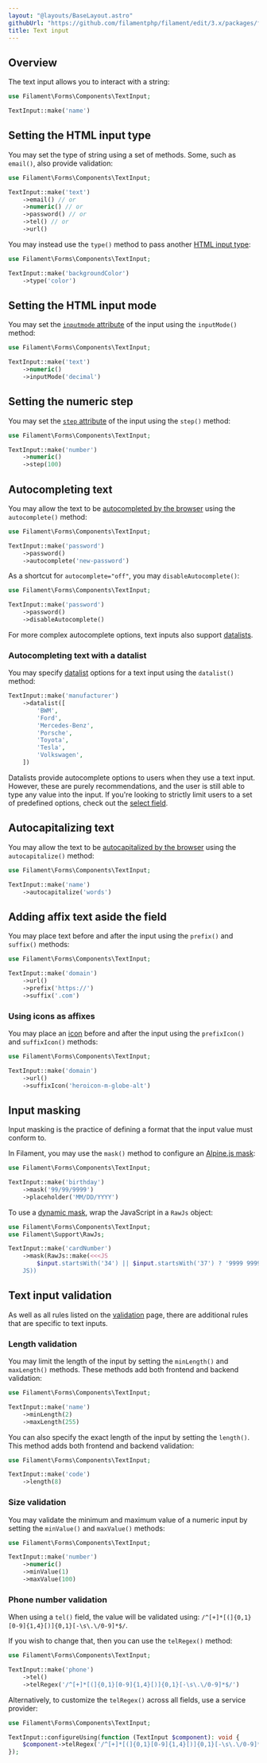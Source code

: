 ```yaml
---
layout: "@layouts/BaseLayout.astro"
githubUrl: "https://github.com/filamentphp/filament/edit/3.x/packages/forms/docs/03-fields/02-text-input.md"
title: Text input
---
```


## Overview

The text input allows you to interact with a string:

```php
use Filament\Forms\Components\TextInput;

TextInput::make('name')
```

<AutoScreenshot name="forms/fields/text-input/simple" alt="Text input" version="3.x" />

## Setting the HTML input type

You may set the type of string using a set of methods. Some, such as `email()`, also provide validation:

```php
use Filament\Forms\Components\TextInput;

TextInput::make('text')
    ->email() // or
    ->numeric() // or
    ->password() // or
    ->tel() // or
    ->url()
```

You may instead use the `type()` method to pass another [HTML input type](https://developer.mozilla.org/en-US/docs/Web/HTML/Element/input#input_types):

```php
use Filament\Forms\Components\TextInput;

TextInput::make('backgroundColor')
    ->type('color')
```

## Setting the HTML input mode

You may set the [`inputmode` attribute](https://developer.mozilla.org/en-US/docs/Web/HTML/Element/input#attributes) of the input using the `inputMode()` method:

```php
use Filament\Forms\Components\TextInput;

TextInput::make('text')
    ->numeric()
    ->inputMode('decimal')
```

## Setting the numeric step

You may set the [`step` attribute](https://developer.mozilla.org/en-US/docs/Web/HTML/Element/input#step) of the input using the `step()` method:

```php
use Filament\Forms\Components\TextInput;

TextInput::make('number')
    ->numeric()
    ->step(100)
```

## Autocompleting text

You may allow the text to be [autocompleted by the browser](https://developer.mozilla.org/en-US/docs/Web/HTML/Element/input#autocomplete) using the `autocomplete()` method:

```php
use Filament\Forms\Components\TextInput;

TextInput::make('password')
    ->password()
    ->autocomplete('new-password')
```

As a shortcut for `autocomplete="off"`, you may `disableAutocomplete()`:

```php
use Filament\Forms\Components\TextInput;

TextInput::make('password')
    ->password()
    ->disableAutocomplete()
```

For more complex autocomplete options, text inputs also support [datalists](./#autocompleting-text-with-a-datalist).

### Autocompleting text with a datalist

You may specify [datalist](https://developer.mozilla.org/en-US/docs/Web/HTML/Element/datalist) options for a text input using the `datalist()` method:

```php
TextInput::make('manufacturer')
    ->datalist([
        'BWM',
        'Ford',
        'Mercedes-Benz',
        'Porsche',
        'Toyota',
        'Tesla',
        'Volkswagen',
    ])
```

Datalists provide autocomplete options to users when they use a text input. However, these are purely recommendations, and the user is still able to type any value into the input. If you're looking to strictly limit users to a set of predefined options, check out the [select field](./select).

## Autocapitalizing text

You may allow the text to be [autocapitalized by the browser](https://developer.mozilla.org/en-US/docs/Web/HTML/Element/input#autocapitalize) using the `autocapitalize()` method:

```php
use Filament\Forms\Components\TextInput;

TextInput::make('name')
    ->autocapitalize('words')
```

## Adding affix text aside the field

You may place text before and after the input using the `prefix()` and `suffix()` methods:

```php
use Filament\Forms\Components\TextInput;

TextInput::make('domain')
    ->url()
    ->prefix('https://')
    ->suffix('.com')
```

<AutoScreenshot name="forms/fields/text-input/affix" alt="Text input with affixes" version="3.x" />

### Using icons as affixes

You may place an [icon](https://blade-ui-kit.com/blade-icons?set=1#search) before and after the input using the `prefixIcon()` and `suffixIcon()` methods:

```php
use Filament\Forms\Components\TextInput;

TextInput::make('domain')
    ->url()
    ->suffixIcon('heroicon-m-globe-alt')
```

<AutoScreenshot name="forms/fields/text-input/suffix-icon" alt="Text input with suffix icon" version="3.x" />

## Input masking

Input masking is the practice of defining a format that the input value must conform to.

In Filament, you may use the `mask()` method to configure an [Alpine.js mask](https://alpinejs.dev/plugins/mask#x-mask):

```php
use Filament\Forms\Components\TextInput;

TextInput::make('birthday')
    ->mask('99/99/9999')
    ->placeholder('MM/DD/YYYY')
```

To use a [dynamic mask](https://alpinejs.dev/plugins/mask#mask-functions), wrap the JavaScript in a `RawJs` object:

```php
use Filament\Forms\Components\TextInput;
use Filament\Support\RawJs;

TextInput::make('cardNumber')
    ->mask(RawJs::make(<<<JS
        $input.startsWith('34') || $input.startsWith('37') ? '9999 999999 99999' : '9999 9999 9999 9999'
    JS))
```

## Text input validation

As well as all rules listed on the [validation](./../validation) page, there are additional rules that are specific to text inputs.

### Length validation

You may limit the length of the input by setting the `minLength()` and `maxLength()` methods. These methods add both frontend and backend validation:

```php
use Filament\Forms\Components\TextInput;

TextInput::make('name')
    ->minLength(2)
    ->maxLength(255)
```

You can also specify the exact length of the input by setting the `length()`. This method adds both frontend and backend validation:

```php
use Filament\Forms\Components\TextInput;

TextInput::make('code')
    ->length(8)
```

### Size validation

You may validate the minimum and maximum value of a numeric input by setting the `minValue()` and `maxValue()` methods:

```php
use Filament\Forms\Components\TextInput;

TextInput::make('number')
    ->numeric()
    ->minValue(1)
    ->maxValue(100)
```

### Phone number validation

When using a `tel()` field, the value will be validated using: `/^[+]*[(]{0,1}[0-9]{1,4}[)]{0,1}[-\s\.\/0-9]*$/`.

If you wish to change that, then you can use the `telRegex()` method:

```php
use Filament\Forms\Components\TextInput;

TextInput::make('phone')
    ->tel()
    ->telRegex('/^[+]*[(]{0,1}[0-9]{1,4}[)]{0,1}[-\s\.\/0-9]*$/')
```

Alternatively, to customize the `telRegex()` across all fields, use a service provider:

```php
use Filament\Forms\Components\TextInput;

TextInput::configureUsing(function (TextInput $component): void {
    $component->telRegex('/^[+]*[(]{0,1}[0-9]{1,4}[)]{0,1}[-\s\.\/0-9]*$/');
});
```
